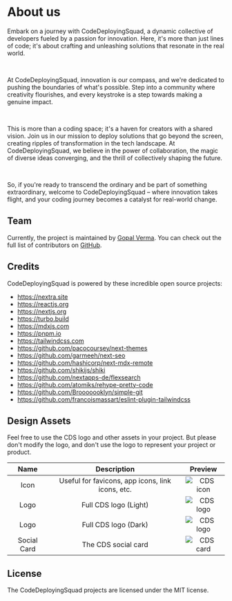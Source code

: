 # About us

Embark on a journey with CodeDeployingSquad, a dynamic collective of developers fueled by a passion for innovation. Here, it's more than just lines of code; it's about crafting and unleashing solutions that resonate in the real world.

<br />

At CodeDeployingSquad, innovation is our compass, and we're dedicated to pushing the boundaries of what's possible. Step into a community where creativity flourishes, and every keystroke is a step towards making a genuine impact.

<br />

This is more than a coding space; it's a haven for creators with a shared vision. Join us in our mission to deploy solutions that go beyond the screen, creating ripples of transformation in the tech landscape. At CodeDeployingSquad, we believe in the power of collaboration, the magic of diverse ideas converging, and the thrill of collectively shaping the future.

<br />

So, if you're ready to transcend the ordinary and be part of something extraordinary, welcome to CodeDeployingSquad – where innovation takes flight, and your coding journey becomes a catalyst for real-world change.

## Team

Currently, the project is maintained by [Gopal Verma](https://twitter.com/bettercallgopal/). You can check out the full
list of contributors on
[GitHub](https://github.com/CodeDeployingSquad/website/graphs/contributors).

## Credits

CodeDeployingSquad is powered by these incredible open source projects:

- https://nextra.site
- https://reactjs.org
- https://nextjs.org
- https://turbo.build
- https://mdxjs.com
- https://pnpm.io
- https://tailwindcss.com
- https://github.com/pacocoursey/next-themes
- https://github.com/garmeeh/next-seo
- https://github.com/hashicorp/next-mdx-remote
- https://github.com/shikijs/shiki
- https://github.com/nextapps-de/flexsearch
- https://github.com/atomiks/rehype-pretty-code
- https://github.com/Brooooooklyn/simple-git
- https://github.com/francoismassart/eslint-plugin-tailwindcss

## Design Assets

Feel free to use the CDS logo and other assets in your project. But please
don't modify the logo, and don't use the logo to represent your project or
product.

|    Name     |                   Description                    |           Preview            |
| :---------: | :----------------------------------------------: | :--------------------------: |
|    Icon     | Useful for favicons, app icons, link icons, etc. | ![CDS icon](/favicon.ico) |
|    Logo     |                 Full CDS logo (Light)                |  ![CDS logo](/CodeDeployingSquad_dark.png)   |
|    Logo     |                 Full CDS logo (Dark)                |  ![CDS logo](/CodeDeployingSquad_light.png)   |
| Social Card |              The CDS social card              |   ![CDS card](/og.jpeg)   |

## License

The CodeDeployingSquad projects are licensed under the MIT license.
